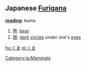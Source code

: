 == Japanese [[Furigana]] ==                                          

'''[[reading]]''': kuma

# [[熊]]: [[bear]]
# [[隈]]: [[dark]] [[circles]] under one's [[eyes]]
[[Category:ja:Mammals]]

[[hu:くま]]
[[pl:くま]]
